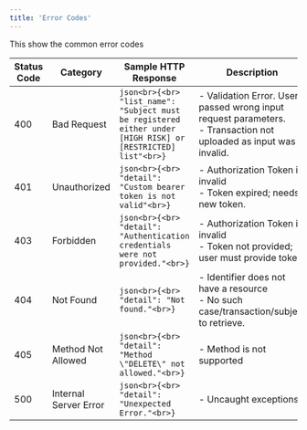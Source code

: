 ```yaml
---
title: 'Error Codes'
---
```


This show the common error codes 



| Status Code | Category              | Sample HTTP Response                                                                                          | Description                                                                                                         |
| ----------- | --------------------- | ------------------------------------------------------------------------------------------------------------- | ------------------------------------------------------------------------------------------------------------------- |
| 400         | Bad Request           | `json<br>{<br>  "list_name": "Subject must be registered either under [HIGH RISK] or [RESTRICTED] list"<br>}` | - Validation Error. User passed wrong input request parameters.<br>- Transaction not uploaded as input was invalid. |
| 401         | Unauthorized          | `json<br>{<br>  "detail": "Custom bearer token is not valid"<br>}`                                            | - Authorization Token is invalid<br>- Token expired; needs new token.                                               |
| 403         | Forbidden             | `json<br>{<br>  "detail": "Authentication credentials were not provided."<br>}`                               | - Authorization Token is invalid<br>- Token not provided; user must provide token.                                  |
| 404         | Not Found             | `json<br>{<br>  "detail": "Not found."<br>}`                                                                  | - Identifier does not have a resource<br>- No such case/transaction/subject to retrieve.                            |
| 405         | Method Not Allowed    | `json<br>{<br>  "detail": "Method \"DELETE\" not allowed."<br>}`                                              | - Method is not supported                                                                                           |
| 500         | Internal Server Error | `json<br>{<br>  "detail": "Unexpected Error."<br>}`                                                           | - Uncaught exceptions                                                                                               |
